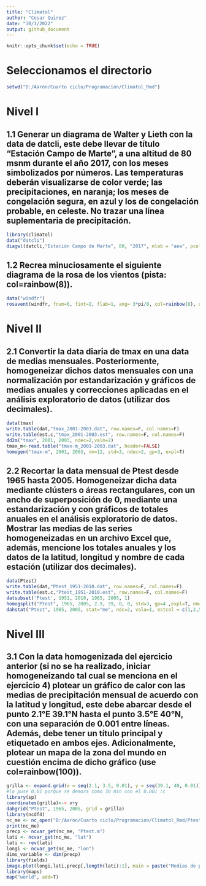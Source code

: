 ```yaml
---
title: "Climatol"
author: "Cesar Quiroz"
date: "30/1/2022"
output: github_document
---
```


```r
knitr::opts_chunk$set(echo = TRUE)
```

# Seleccionamos el directorio
```r
setwd("D:/Aarón/Cuarto ciclo/Programación/Climatol_Rmd")
```

# Nivel I
## 1.1 Generar un diagrama de Walter y Lieth con la data de datcli, este debe llevar de título “Estación Campo de Marte”, a una altitud de 80 msnm durante el año 2017, con los meses simbolizados por números. Las temperaturas deberán visualizarse de color verde; las precipitaciones, en naranja; los meses de congelación segura, en azul y los de congelación probable, en celeste. No trazar una línea suplementaria de precipitación.
```r
library(climatol)
data("datcli")
diagwl(datcli,"Estación Campo de Marte", 80, "2017", mlab = "aea", pcol = "orange", tcol = "green", pfcol = "sky blue", sfcol = "blue", p3line = F, shem = T)
```

## 1.2 Recrea minuciosamente el siguiente diagrama de la rosa de los vientos (pista: col=rainbow(8)).
```r
data("windfr")
rosavent(windfr, fnum=6, fint=2, flab=1, ang= 3*pi/8, col=rainbow(8), uni = "km/s")
```

# Nivel II
## 2.1 Convertir la data diaria de tmax en una data de medias mensuales. Posteriormente, homogeneizar dichos datos mensuales con una normalización por estandarización y gráficos de medias anuales y correcciones aplicadas en el análisis exploratorio de datos (utilizar dos decimales).
```r
data(tmax)
write.table(dat,"tmax_2001-2003.dat", row.names=F, col.names=F)
write.table(est.c,"tmax_2001-2003.est", row.names=F, col.names=F)
dd2m("tmax", 2001, 2003, ndec=2,valm=2)
tmax_m<-read.table("tmax-m_2001-2003.dat", header=FALSE)
homogen("tmax-m", 2001, 2003, nm=12, std=3, ndec=2, gp=3, expl=T)
```

## 2.2 Recortar la data mensual de Ptest desde 1965 hasta 2005. Homogeneizar dicha data mediante clústers o áreas rectangulares, con un ancho de superposición de 0, mediante una estandarización y con gráficos de totales anuales en el análisis exploratorio de datos. Mostrar las medias de las series homogeneizadas en un archivo Excel que, además, mencione los totales anuales y los datos de la latitud, longitud y nombre de cada estación (utilizar dos decimales).
```r
data(Ptest)
write.table(dat,"Ptest_1951-2010.dat", row.names=F, col.names=F)
write.table(est.c,"Ptest_1951-2010.est", row.names=F, col.names=F)
datsubset('Ptest', 1951, 2010, 1965, 2005, 1)
homogsplit("Ptest", 1965, 2005, 2.9, 39, 0, 0, std=3, gp=4 ,expl=T, nm=12)
dahstat("Ptest", 1965, 2005, stat="me", ndc=2, vala=1, estcol = c(1,2,5))
```

# Nivel III
## 3.1 Con la data homogenizada del ejercicio anterior (si no se ha realizado, iniciar homogeneizando tal cual se menciona en el ejercicio 4) plotear un gráfico de calor con las medias de precipitación mensual de acuerdo con la latitud y longitud, este debe abarcar desde el punto 2.1°E 39.1°N hasta el punto 3.5°E 40°N, con una separación de 0.001 entre líneas. Además, debe tener un título principal y etiquetado en ambos ejes. Adicionalmente, plotear un mapa de la zona del mundo en cuestión encima de dicho gráfico (use col=rainbow(100)).
```r
grilla <- expand.grid(x = seq(2.1, 3.5, 0.01), y = seq(39.1, 40, 0.01))
#lo puse 0.01 porque se demora como 30 min con el 0.001 :c
library(sp)
coordinates(grilla)<-~ x+y
dahgrid("Ptest", 1965, 2005, grid = grilla)
library(ncdf4)
nc_me <- nc_open("D:/Aarón/Cuarto ciclo/Programación/Climatol_Rmd/Ptest_1965-2005_m.nc")
print(nc_me)
precp <- ncvar_get(nc_me, "Ptest.m") 
lati <- ncvar_get(nc_me, "lat")
lati <- rev(lati)
longi <- ncvar_get(nc_me, "lon")
dims_variable <- dim(precp)
library(fields)
image.plot(longi,lati,precp[,length(lati):1], main = paste("Medias de precipitación anuales"), xlab = 'Longitud', ylab = 'Latitud', col = rainbow(100))
library(maps)
map("world", add=T)
```

